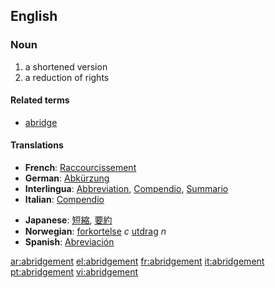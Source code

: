 ==English==
===Noun===
{{en-noun}}
#a shortened version
#a reduction of rights 

====Related terms====
*[[abridge]]

====Translations====
{{top}}
*'''French''': [[Raccourcissement]]
*'''German''': [[Abkürzung]]
*'''Interlingua''': [[Abbreviation]],  [[Compendio]], [[Summario]]
*'''Italian''': [[Compendio]]
{{mid}}
*'''Japanese''': [[短縮]], [[要約]]
*'''Norwegian''': [[forkortelse]]  ''c'' [[utdrag]] ''n'' 
*'''Spanish''': [[Abreviación]]
{{bottom}}

[[ar:abridgement]]
[[el:abridgement]]
[[fr:abridgement]]
[[it:abridgement]]
[[pt:abridgement]]
[[vi:abridgement]]
